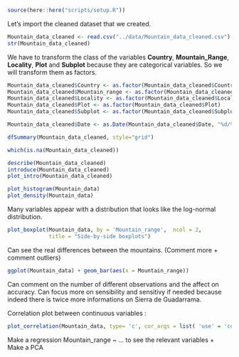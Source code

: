 
```r
source(here::here("scripts/setup.R"))
```

Let's import the cleaned dataset that we created. 

```r
Mountain_data_cleaned <- read.csv("../data/Mountain_data_cleaned.csv")
str(Mountain_data_cleaned)
```

We have to transform the class of the variables **Country**, **Mountain_Range**, **Locality**, **Plot** and **Subplot** because they are categorical variables. So we will transform them as factors. 

```r
Mountain_data_cleaned$Country <- as.factor(Mountain_data_cleaned$Country)
Mountain_data_cleaned$Mountain_range <- as.factor(Mountain_data_cleaned$Mountain_range)
Mountain_data_cleaned$Locality <- as.factor(Mountain_data_cleaned$Locality)
Mountain_data_cleaned$Plot <- as.factor(Mountain_data_cleaned$Plot)
Mountain_data_cleaned$Subplot <- as.factor(Mountain_data_cleaned$Subplot)

Mountain_data_cleaned$Date <- as.Date(Mountain_data_cleaned$Date, "%d/%m/%Y")

```


```r
dfSummary(Mountain_data_cleaned, style="grid")
```

```r
which(is.na(Mountain_data_cleaned))
```

```r
describe(Mountain_data_cleaned)
introduce(Mountain_data_cleaned)
plot_intro(Mountain_data_cleaned)
```


```r
plot_histogram(Mountain_data)
plot_density(Mountain_data)
```
Many variables appear with a distribution that looks like the log-normal distribution.


```r
plot_boxplot(Mountain_data, by = 'Mountain_range',  ncol = 2,
             title = "Side-by-side boxplots")
```
Can see the real differences between the mountains. (Comment more + comment outliers)


```r
ggplot(Mountain_data) + geom_bar(aes(x = Mountain_range))
```
Can comment on the number of different observations and the affect on accuracy. Can focus more on sensibility and sensitivy if needed because indeed there is twice more informations on Sierra de Guadarrama.

Correlation plot between continuous variables : 
```r
plot_correlation(Mountain_data, type= 'c', cor_args = list( 'use' = 'complete.obs'))
```
Make a regression Mountain_range ~ ... to see the relevant variables 
+
Make a PCA
